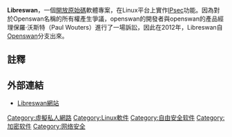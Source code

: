 {{Infobox software
| name = Libreswan
| logo = 
| screenshot =
| caption =
| author =
| developer =
| released =
| operating system = [[GNU/Linux|GNU/Linux]]
| platform =
| language =
| status =
| genre = [[IPsec|IPsec]]
| license = [[GPL|GPL]]<ref>{{cite web |url=https://download.libreswan.org/LICENSE |title=LICENSE |accessdate=2016-04-30 |archive-date=2020-09-03 |archive-url=https://web.archive.org/web/20200903123249/https://download.libreswan.org/LICENSE |dead-url=no }}</ref>
| website = [https://libreswan.org/ libreswan.org]
}}
'''Libreswan'''，一個[[開放原始碼|開放原始碼]]軟體專案，在Linux平台上實作[[IPsec|IPsec]]功能。因為對於Openswan名稱的所有權產生爭議，openswan的開發者與openswan的產品經理保羅·沃斯特（Paul Wouters）進行了一場訴訟，因此在2012年，Libreswan自[[Openswan|Openswan]]分支出來。

==註釋==
{{reflist}}
==外部連結==
{{Portal|Free software|Cryptography}}
* [https://libreswan.org/ Libreswan網站] {{Wayback|url=https://libreswan.org/ |date=20190716221838 }}
{{VPN}}
{{linux-stub}}
[[Category:虛擬私人網路|Category:虛擬私人網路]]
[[Category:Linux軟件|Category:Linux軟件]]
[[Category:自由安全软件|Category:自由安全软件]]
[[Category:加密软件|Category:加密软件]]
[[Category:网络安全|Category:网络安全]]